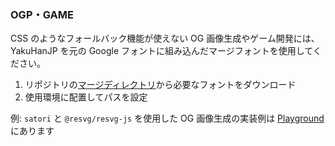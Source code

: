 ### OGP・GAME

CSS のようなフォールバック機能が使えない OG 画像生成やゲーム開発には、YakuHanJP を元の Google フォントに組み込んだマージフォントを使用してください。

1. リポジトリの[マージディレクトリ](https://github.com/qrac/yakuhanjp/tree/main/packages/merged)から必要なフォントをダウンロード
2. 使用環境に配置してパスを設定

例: `satori` と `@resvg/resvg-js` を使用した OG 画像生成の実装例は [Playground](https://github.com/qrac/yakuhanjp/blob/main/playground/ogp/src/ogp.ts) にあります
